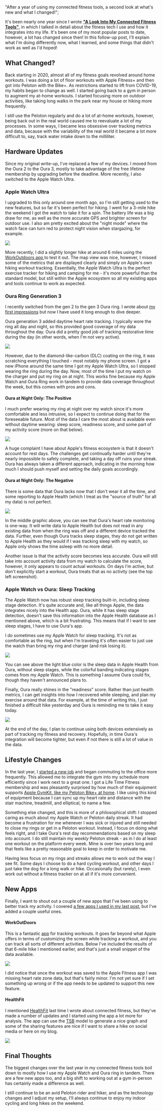   "After a year of using my connected fitness tools, a second look at what's new and what I changed!";

It's been nearly one year since I wrote [**"A Look Into My Connected Fitness Tools"**](https://keegandonley.com/blog/my-approach-to-connected-fitness "A Look Into My Connected Fitness Tools"), in which I talked in detail about the fitness tech I use and how it integrates into my life. It's been one of my most popular posts to date, however, a lot has changed since then! In this follow-up post, I'll explain what I'm doing differently now, what I learned, and some things that didn't work as well as I'd hoped!

## What Changed?

Back starting in 2020, almost all of my fitness goals revolved around home workouts. I was doing a lot of floor workouts with Apple Fitness+ and then got into Peloton with the Bike+. As restrictions started to lift from COVID-19, my habits began to change as well. I started going back to a gym in person to augment my at-home workouts. I started focusing more on outdoor activities, like taking long walks in the park near my house or hiking more frequently.

I still use the Peloton regularly and do a lot of at-home workouts, however, being back out in the real world caused me to reevaluate a lot of my processes. In some ways, I became less obsessive over tracking metrics and data, because with the variability of the real world it became a lot more difficult to, say, track water intake down to the milliliter.

## Hardware Updates

Since my original write-up, I've replaced a few of my devices. I moved from the Oura 2 to the Oura 3, mostly to take advantage of the free lifetime membership by upgrading before the deadline. More recently, I also switched to the Apple Watch Ultra.

### Apple Watch Ultra

I upgraded to this only around one month ago, so I'm still getting used to the new features, but so far it's been perfect for hiking. I went for a 3-mile hike the weekend I got the watch to take it for a spin. The battery life was a big draw for me, as well as the more accurate GPS and brighter screen for outdoor use. I also am pretty excited about the "night mode" where the watch face can turn red to protect night vision when stargazing, for example.

![](fitness-2-post:image-1.png)

More recently, I did a slightly longer hike at around 6 miles using the [WorkOutdoors app ](http://www.workoutdoors.net/ "WorkOutdoors")to test it out. The map view was nice, however, I missed some of the metrics that are displayed clearly and simply on Apple's own hiking workout tracking. Essentially, the Apple Watch Ultra is the perfect exercise tracker for hiking and camping for me - it's more powerful than the standard model, but still within the Apple ecosystem so all my existing apps and tools continue to work as expected.

### Oura Ring Generation 3

I recently switched from the gen 2 to the gen 3 Oura ring. I wrote about [my first impressions](https://keegandonley.com/blog/oura-ring-generation-3-first-impressions "Oura 3") but now I have used it long enough to dive deeper.

Oura generation 3 added daytime heart rate tracking. I typically wore the ring all day and night, so this provided good coverage of my data throughout the day. Oura did a pretty good job of tracking restorative time during the day (in other words, when I'm not very active).

![](fitness-2-post:image-2.png)

However, due to the diamond-like-carbon (DLC) coating on the ring, it was scratching everything I touched - most notably my phone screen. I got a new iPhone around the same time I got my Apple Watch Ultra, so I stopped wearing the ring during the day. Now, most of the time I put my watch on the charger and put my ring on at night. This works fine because my Apple Watch and Oura Ring work in tandem to provide data coverage throughout the week, but this comes with pros and cons.

#### Oura at Night Only: The Positive

I much prefer wearing my ring at night over my watch since it's more comfortable and less intrusive, so I expect to continue doing that for the foreseeable future. Most of the data I care the most about is available even without daytime wearing: sleep score, readiness score, and some part of my activity score (more on that below).

![](fitness-2-post:image-3.png)

A huge complaint I have about Apple's fitness ecosystem is that it doesn't account for rest days. The challenges get continually harder until they're nearly impossible to safely complete, and taking a day off ruins your streak. Oura has always taken a different approach, indicating in the morning how much I should push myself and setting the daily goals accordingly.

#### Oura at Night Only: The Negative

There is some data that Oura lacks now that I don't wear it all the time, and some reporting to Apple Health (which I treat as the "source of truth" for all my data) is not perfect.

![](fitness-2-post:image-4.png)

In the middle graphic above, you can see that Oura's heart rate monitoring is one-way. It will write data to Apple Health but does not read in any existing data from when the ring was off and a different device tracked the data. Further, even though Oura tracks sleep stages, they do not get written to Apple Health as they would if I was tracking sleep with my watch, so Apple only shows the time asleep with no more detail.

Another issue is that the activity score becomes less accurate. Oura will still take into account activity data from my watch to calculate the score, however, it only appears to count actual workouts. On days I'm active, but don't explicitly start a workout, Oura treats that as no activity (see the top left screenshot).

### Apple Watch vs Oura: Sleep Tracking

The Apple Watch now has robust sleep tracking built-in, including sleep stage detection. It's quite accurate and, like all things Apple, the data integrates nicely into the Health app. Oura, while it has sleep stage detection, doesn't save this information into the Apple Health database as I mentioned above, which is a bit frustrating. This means that if I want to see sleep stages, I have to use Oura's app.

I do sometimes use my Apple Watch for sleep tracking. It's not as comfortable as the ring, but when I'm traveling it's often easier to just use the watch than bring my ring and charger (and risk losing it).

![](fitness-2-post:image-5.png)

You can see above the light blue color is the sleep data in Apple Health from Oura, without sleep stages, while the colorful banding indicating stages comes from my Apple Watch. This is something I assume Oura could fix, though they haven't announced plans to.

Finally, Oura really shines in the "readiness" score. Rather than just health metrics, I can get insights into how I recovered while sleeping, and plan my exercise around that data. For example, at the time of writing this, I just finished a difficult hike yesterday and Oura is reminding me to take it easy today.

![](fitness-2-post:image-6.png)

At the end of the day, I plan to continue using both devices extensively as part of tracking my fitness and recovery. Hopefully, in time Oura's integration will become tighter, but even if not there is still a lot of value in the data.

## Lifestyle Changes

In the last year, I [started a new job](https://keegandonley.com/blog/beginning-a-new-chapter-of-my-career-with-kizen "Kizen") and began commuting to the office more frequently. This allowed me to integrate the gym into my schedule more efficiently since I work next to a great one. I got a Life Time Fitness membership and was pleasantly surprised by how much of their equipment supports [Apple GymKit, like my Peloton Bike+ at home](https://keegandonley.com/blog/my-approach-to-connected-fitness#pelotonbike "Bike+ GymKit"). I like using this kind of equipment because I can sync up my heart rate and distance with the stair machine, treadmill, and elliptical, to name a few.

Something else changed, and this is more of a philosophical shift: I stopped caring as much about my Apple Watch or Peloton daily streak. It had become a frustration for me whenever I was sick or injured and still needed to close my rings or get in a Peloton workout. Instead, I focus on doing what feels right, and I take Oura's rest day recommendations based on my sleep into account. I do still maintain my _weekly_ Peloton streak - as in I do at least one workout on the platform every week. Mine is over two years long and that feels like a pretty reasonable goal to keep in order to motivate me.

Having less focus on my rings and streaks allows me to work out the way I see fit. Some days I choose to do a hard cycling workout, and other days I just take the dog for a long walk or hike. Occasionally (but rarely), I even work out without a fitness tracker on at all if it's more convenient.

## New Apps

Finally, I want to shout out a couple of new apps that I've been using to better track my activity. I covered [a few apps I used in my last post](https://keegandonley.com/blog/my-approach-to-connected-fitness#additionalhealthapps "Apps"), but I've added a couple useful ones.

#### WorkOutDoors

This is a fantastic [app](https://apps.apple.com/app/workoutdoors/id1241909999?ls=1 "WorkOutDoors") for tracking workouts. It goes far beyond what Apple offers in terms of customizing the screen while tracking a workout, and you can track all sorts of different activities. Below I've included the results of that 6-mile hike I mentioned earlier, and that's just a small snippet of the data available.

![](fitness-2-post:image-7.png)

I did notice that once the workout was saved to the Apple Fitness app I was missing heart rate zone data, but that's fairly minor. I'm not yet sure if I set something up wrong or if the app needs to be updated to support this new feature.

#### HealthFit

I mentioned [HealthFit](https://apps.apple.com/us/app/healthfit/id1202650514 "Healthfit") last time I wrote about connected fitness, but they've made a number of updates and I started using the app a lot more for analysis. The app can use the [TSB](<https://fellrnr.com/wiki/Modeling_Human_Performance#:~:text=The%20TSB%20model%20when%20training,an%20improved%20performance%20(TSB).> "TSB") model to generate a nice graph and some of the sharing features are nice if I want to share a hike on social media or here on my blog.

![](fitness-2-post:image-8.png)

## Final Thoughts

The biggest changes over the last year in my connected fitness tools boil down to mostly how I use my Apple Watch and Oura ring in tandem. There are a few new apps too, and a big shift to working out at a gym in-person has certainly made a difference as well.

I still continue to be an avid Peloton rider and hiker, and as the technology changes and I adjust my setup, I'll always continue to enjoy my indoor cycling and long hikes on the weekend.
